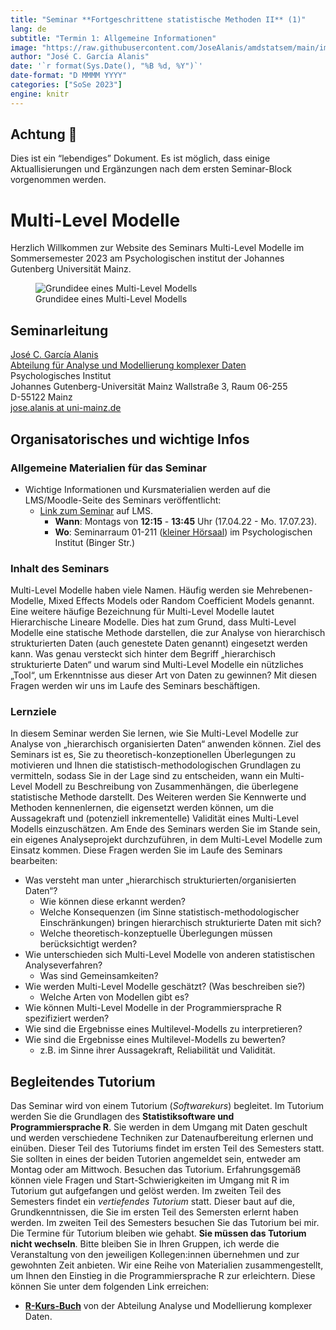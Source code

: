 ```yaml
---
title: "Seminar **Fortgeschrittene statistische Methoden II** (1)"
lang: de
subtitle: "Termin 1: Allgemeine Informationen"
image: "https://raw.githubusercontent.com/JoseAlanis/amdstatsem/main/images/mlm_fig.png"
author: "José C. García Alanis"
date: '`r format(Sys.Date(), "%B %d, %Y")`'
date-format: "D MMMM YYYY"
categories: ["SoSe 2023"]
engine: knitr
---
```


::: callout-note
## Achtung 🚧

Dies ist ein "lebendiges" Dokument. Es ist möglich, dass einige Aktuallisierungen und Ergänzungen nach dem ersten Seminar-Block vorgenommen werden.

:::

# Multi-Level Modelle


::: justifyni
Herzlich Willkommen zur Website des Seminars Multi-Level Modelle im Sommersemester 2023 am Psychologischen institut der Johannes Gutenberg Universität Mainz.
:::

::: centerimg

![Grundidee eines Multi-Level Modells](https://raw.githubusercontent.com/JoseAlanis/amdstatsem/main/images/mlm_fig.png)

:::

## Seminarleitung

[José C. García Alanis](https://methoden.amd.psychologie.uni-mainz.de/jose-c-garcia-alanis/)\
[Abteilung für Analyse und Modellierung komplexer Daten](https://methoden.amd.psychologie.uni-mainz.de/)\
Psychologisches Institut\
Johannes Gutenberg-Universität Mainz Wallstraße 3, Raum 06-255\
D-55122 Mainz\
[jose.alanis at uni-mainz.de](jose.alanis@uni-mainz.de)

## Organisatorisches und wichtige Infos

### Allgemeine Materialien für das Seminar

-   Wichtige Informationen und Kursmaterialien werden auf die LMS/Moodle-Seite des Seminars veröffentlicht:
    -   [Link zum Seminar](https://lms.uni-mainz.de/moodle/course/view.php?id=94239) auf LMS.
        -   **Wann**: Montags von **12:15** - **13:45** Uhr (17.04.22 - Mo. 17.07.23).
        -   **Wo**: Seminarraum 01-211 ([kleiner Hörsaal](https://jogustine.uni-mainz.de/scripts/mgrqispi.dll?APPNAME=CampusNet&PRGNAME=ACTION&ARGUMENTS=-AKrBXm3do8z5K2wTf0xfMd9190A8Sml7RzhhAEvH8tg4abgngqC~SqtwbjDE7NDNC3vRkkWv2BFOtp7P3f5zXPJwAiHrbGGtMTG4~57XPUPli4r69ktjy47MyTBXTgmHT-ijhk11rWt7dg97spvSvz-9FdZZc6lpyzE~pwrGBXdGCsU0_)) im Psychologischen Institut (Binger Str.)

### Inhalt des Seminars

::: justify
Multi-Level Modelle haben viele Namen. Häufig werden sie Mehrebenen-Modelle, Mixed Effects Models oder Random Coefficient Models genannt. Eine weitere häufige Bezeichnung für Multi-Level Modelle lautet Hierarchische Lineare Modelle. Dies hat zum Grund, dass Multi-Level Modelle eine statische Methode darstellen, die zur Analyse von hierarchisch strukturierten Daten (auch genestete Daten genannt) eingesetzt werden kann. Was genau versteckt sich hinter dem Begriff „hierarchisch strukturierte Daten“ und warum sind Multi-Level Modelle ein nützliches „Tool“, um Erkenntnisse aus dieser Art von Daten zu gewinnen? Mit diesen Fragen werden wir uns im Laufe des Seminars beschäftigen.
:::

### Lernziele

::: justify
In diesem Seminar werden Sie lernen, wie Sie Multi-Level Modelle zur Analyse von „hierarchisch organisierten Daten“ anwenden können. Ziel des Seminars ist es, Sie zu theoretisch-konzeptionellen Überlegungen zu motivieren und Ihnen die statistisch-methodologischen Grundlagen zu vermitteln, sodass Sie in der Lage sind zu entscheiden, wann ein Multi-Level Modell zu Beschreibung von Zusammenhängen, die überlegene statistische Methode darstellt. Des Weiteren werden Sie Kennwerte und Methoden kennenlernen, die eigensetzt werden können, um die Aussagekraft und (potenziell inkrementelle) Validität eines Multi-Level Modells einzuschätzen. Am Ende des Seminars werden Sie im Stande sein, ein eigenes Analyseprojekt durchzuführen, in dem Multi-Level Modelle zum Einsatz kommen.
Diese Fragen werden Sie im Laufe des Seminars bearbeiten:
:::

::: customIndent
- Was versteht man unter „hierarchisch strukturierten/organisierten Daten“?
  - Wie können diese erkannt werden? 
  - Welche Konsequenzen (im Sinne statistisch-methodologischer Einschränkungen) bringen hierarchisch strukturierte Daten mit sich?
  - Welche theoretisch-konzeptuelle Überlegungen müssen berücksichtigt werden?
- Wie unterschieden sich Multi-Level Modelle von anderen statistischen Analyseverfahren?
  - Was sind Gemeinsamkeiten?
- Wie werden Multi-Level Modelle geschätzt? (Was beschreiben sie?)
  - Welche Arten von Modellen gibt es?
- Wie können Multi-Level Modelle in der Programmiersprache R spezifiziert werden?
- Wie sind die Ergebnisse eines Multilevel-Modells zu interpretieren?
- Wie sind die Ergebnisse eines Multilevel-Modells zu bewerten?
  - z.B. im Sinne ihrer Aussagekraft, Reliabilität und Validität.
:::

## Begleitendes Tutorium

::: justify
Das Seminar wird von einem Tutorium (*Softwarekurs*) begleitet. Im Tutorium werden Sie die Grundlagen des **Statistiksoftware und Programmiersprache R**. Sie werden in dem Umgang mit Daten geschult und werden verschiedene Techniken zur Datenaufbereitung erlernen und einüben. Dieser Teil des Tutoriums findet im ersten Teil des Semesters statt. Sie sollten in eines der beiden Tutorien angemeldet sein, entweder am Montag oder am Mittwoch. Besuchen das Tutorium. Erfahrungsgemäß können viele Fragen und Start-Schwierigkeiten im Umgang mit R im Tutorium gut aufgefangen und gelöst werden.
Im zweiten Teil des Semesters findet ein *vertiefendes Tutorium* statt. Dieser baut auf die, Grundkenntnissen, die Sie im ersten Teil des Semersten erlernt haben werden. Im zweiten Teil des Semesters besuchen Sie das Tutorium bei mir. Die Termine für Tutorium bleiben wie gehabt. **Sie müssen das Tutorium nicht wechseln**. Bitte bleiben Sie in Ihren Gruppen, ich werde die Veranstaltung von den jeweiligen Kollegen:innen übernehmen und zur gewohnten Zeit anbieten. 
Wir eine Reihe von Materialien zusammengestellt, um Ihnen den Einstieg in die Programmiersprache R zur erleichtern. Diese können Sie unter dem folgenden Link erreichen:
:::

::: customIndent
- [**R-Kurs-Buch**](https://amd-lab.github.io/R-Kurs-Buch/) von der Abteilung Analyse und Modellierung komplexer Daten.
:::
